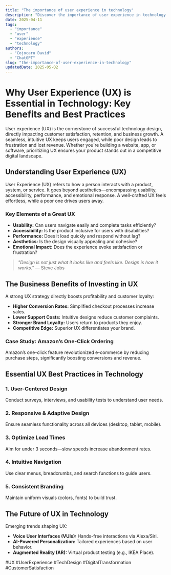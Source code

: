 ```yaml
---
title: "The importance of user experience in technology"
description: "Discover the importance of user experience in technology with this in-depth guide, providing actionable insights and practical tips to boost your knowledge and results."
date: 2025-04-11
tags:
  - "importance"
  - "user"
  - "experience"
  - "technology"
authors:
  - "Cojocaru David"
  - "ChatGPT"
slug: "the-importance-of-user-experience-in-technology"
updatedDate: 2025-05-02
---
```

# Why User Experience (UX) is Essential in Technology: Key Benefits and Best Practices  

User experience (UX) is the cornerstone of successful technology design, directly impacting customer satisfaction, retention, and business growth. A seamless, intuitive UX keeps users engaged, while poor design leads to frustration and lost revenue. Whether you're building a website, app, or software, prioritizing UX ensures your product stands out in a competitive digital landscape.  

## Understanding User Experience (UX)  

User Experience (UX) refers to how a person interacts with a product, system, or service. It goes beyond aesthetics—encompassing usability, accessibility, performance, and emotional response. A well-crafted UX feels effortless, while a poor one drives users away.  

### Key Elements of a Great UX  

- **Usability:** Can users navigate easily and complete tasks efficiently?  
- **Accessibility:** Is the product inclusive for users with disabilities?  
- **Performance:** Does it load quickly and respond without lag?  
- **Aesthetics:** Is the design visually appealing and cohesive?  
- **Emotional Impact:** Does the experience evoke satisfaction or frustration?  

> *"Design is not just what it looks like and feels like. Design is how it works."* — Steve Jobs  

## The Business Benefits of Investing in UX  

A strong UX strategy directly boosts profitability and customer loyalty:  

- **Higher Conversion Rates:** Simplified checkout processes increase sales.  
- **Lower Support Costs:** Intuitive designs reduce customer complaints.  
- **Stronger Brand Loyalty:** Users return to products they enjoy.  
- **Competitive Edge:** Superior UX differentiates your brand.  

### Case Study: Amazon’s One-Click Ordering  

Amazon’s one-click feature revolutionized e-commerce by reducing purchase steps, significantly boosting conversions and revenue.  

## Essential UX Best Practices in Technology  

### 1. User-Centered Design  

Conduct surveys, interviews, and usability tests to understand user needs.  

### 2. Responsive & Adaptive Design  

Ensure seamless functionality across all devices (desktop, tablet, mobile).  

### 3. Optimize Load Times  

Aim for under 3 seconds—slow speeds increase abandonment rates.  

### 4. Intuitive Navigation  

Use clear menus, breadcrumbs, and search functions to guide users.  

### 5. Consistent Branding  

Maintain uniform visuals (colors, fonts) to build trust.  

## The Future of UX in Technology  

Emerging trends shaping UX:  

- **Voice User Interfaces (VUIs):** Hands-free interactions via Alexa/Siri.  
- **AI-Powered Personalization:** Tailored experiences based on user behavior.  
- **Augmented Reality (AR):** Virtual product testing (e.g., IKEA Place).  

#UX #UserExperience #TechDesign #DigitalTransformation #CustomerSatisfaction  